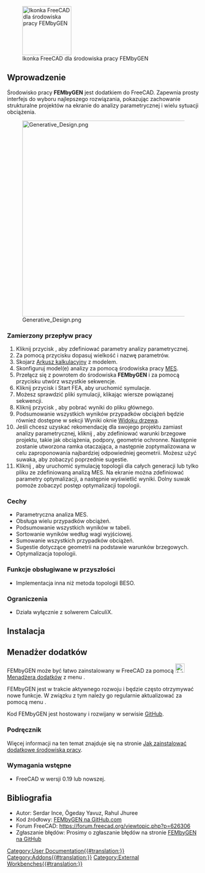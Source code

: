 <languages/>

[[File:FEMbyGEN.svg|thumb|128px|Ikonka FreeCAD dla środowiska pracy FEMbyGEN]]

{{TOCright}}

<span id="Introduction"></span>
==Wprowadzenie==

Środowisko pracy '''FEMbyGEN''' jest dodatkiem do FreeCAD. Zapewnia prosty interfejs do wyboru najlepszego rozwiązania, pokazując zachowanie strukturalne projektów na ekranie do analizy parametrycznej i wielu sytuacji obciążenia.  

[[File:Generative Design.png|512px]]

<span id="Intended_work-flow"></span>
===Zamierzony przepływ pracy===

# Kliknij przycisk {{Button|Initiate}}, aby zdefiniować parametry analizy parametrycznej.
# Za pomocą przycisku {{Button|Alias}} dopasuj wielkość i nazwę parametrów.
# Skojarz [[Spreadsheet_Workbench|Arkusz kalkulacyjny]] z modelem.
# Skonfiguruj model(e) analizy za pomocą środowiska pracy [[FEM_Workbench|MES]].
# Przełącz się z powrotem do środowiska '''FEMbyGEN''' i za pomocą przycisku {{Button|Generate}} utwórz wszystkie sekwencje.
# Kliknij przycisk {{Button|FEA}} i Start FEA, aby uruchomić symulacje.
# Możesz sprawdzić pliki symulacji, klikając wiersze powiązanej sekwencji.
# Kliknij przycisk {{Button|Results}}, aby pobrać wyniki do pliku głównego.
# Podsumowanie wszystkich wyników przypadków obciążeń będzie również dostępne w sekcji Wyniki oknie [[Tree_view/pl|Widoku drzewa]].
# Jeśli chcesz uzyskać rekomendację dla swojego projektu zamiast analizy parametrycznej, kliknij {{Button|CreatGeo}}, aby zdefiniować warunki brzegowe projektu, takie jak obciążenia, podpory, geometrie ochronne. Następnie zostanie utworzona ramka otaczająca, a następnie zoptymalizowana w celu zaproponowania najbardziej odpowiedniej geometrii. Możesz użyć suwaka, aby zobaczyć poprzednie sugestie.
# Kliknij {{Button|Topology}}, aby uruchomić symulację topologii dla całych generacji lub tylko pliku ze zdefiniowaną analizą MES. Na ekranie można zdefiniować parametry optymalizacji, a następnie wyświetlić wyniki. Dolny suwak pomoże zobaczyć postęp optymalizacji topologii.

<span id="Features"></span>
===Cechy===

* Parametryczna analiza MES.
* Obsługa wielu przypadków obciążeń.
* Podsumowanie wszystkich wyników w tabeli.
* Sortowanie wyników według wagi wyjściowej.
* Sumowanie wszystkich przypadków obciążeń.
* Sugestie dotyczące geometrii na podstawie warunków brzegowych.
* Optymalizacja topologii.

<span id="Features_to_be_supported_in_the_future"></span>
===Funkcje obsługiwane w przyszłości===

* Implementacja inna niż metoda topologii BESO.

<span id="Limitations"></span>
===Ograniczenia===

* Działa wyłącznie z solwerem CalculiX.

<span id="Installation"></span>
==Instalacja==

<span id="Addon_Manager"></span>
==Menadżer dodatków==

FEMbyGEN może być łatwo zainstalowany w FreeCAD za pomocą [[Image:AddonManager.svg|24px]] [[Std_AddonMgr/pl|Menadżera dodatków]] z menu {{MenuCommand|Przybory → Menadżer dodatków}}.

FEMbyGEN jest w trakcie aktywnego rozwoju i będzie często otrzymywać nowe funkcje. W związku z tym należy go regularnie aktualizować za pomocą menu {{MenuCommand|Przybory → Menedżer dodatków}}.

Kod FEMbyGEN jest hostowany i rozwijany w serwisie [https://github.com/Serince/FEMbyGEN GitHub].

<span id="Manual"></span>
===Podręcznik===

Więcej informacji na ten temat znajduje się na stronie [[How_to_install_additional_workbenches/pl|Jak zainstalować dodatkowe środowiska pracy]].

<span id="Prerequisites"></span>
===Wymagania wstępne===

* FreeCAD w wersji 0.19 lub nowszej.

<span id="References"></span>
==Bibliografia==

* Autor: Serdar Ince, Ögeday Yavuz, Rahul Jhuree 
* Kod źródłowy: [https://github.com/Serince/FEMbyGEN FEMbyGEN na GitHub.com]
* Forum FreeCAD: https://forum.freecad.org/viewtopic.php?p=626306
* Zgłaszanie błędów: Prosimy o zgłaszanie błędów na stronie [https://github.com/Serince/FEMbyGEN/issues FEMbyGEN na GitHub]


[[Category:User Documentation{{#translation:}}]]
[[Category:Addons{{#translation:}}]]
[[Category:External Workbenches{{#translation:}}]]